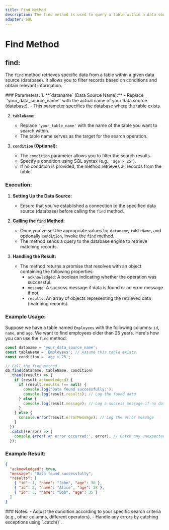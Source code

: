 ```yaml
---
title: Find Method
description: The find method is used to query a table within a data source (database) and retrieve matching records based on specified conditions.
adapter: SQL
---
```



# Find Method

## find:
The `find` method retrieves specific data from a table within a given data source (database). It allows you to filter records based on conditions and obtain relevant information.

<Steps>
### Parameters:
1. **`dataname` (Data Source Name):**
   - Replace `'your_data_source_name'` with the actual name of your data source (database).
   - This parameter specifies the database where the table exists.

2. **`tableName`:**
   - Replace `'your_table_name'` with the name of the table you want to search within.
   - The table name serves as the target for the search operation.

3. **`condition` (Optional):**
   - The `condition` parameter allows you to filter the search results.
   - Specify a condition using SQL syntax (e.g., `'age > 25'`).
   - If no condition is provided, the method retrieves all records from the table.

### Execution:
1. **Setting Up the Data Source:**
   - Ensure that you've established a connection to the specified data source (database) before calling the `find` method.

2. **Calling the `find` Method:**
   - Once you've set the appropriate values for `dataname`, `tableName`, and optionally `condition`, invoke the `find` method.
   - The method sends a query to the database engine to retrieve matching records.

3. **Handling the Result:**
   - The method returns a promise that resolves with an object containing the following properties:
     - `acknowledged`: A boolean indicating whether the operation was successful.
     - `message`: A success message if data is found or an error message if not.
     - `results`: An array of objects representing the retrieved data (matching records).

### Example Usage:
Suppose we have a table named `Employees` with the following columns: `id`, `name`, and `age`. We want to find employees older than 25 years. Here's how you can use the `find` method:

```js /find/results/
const dataname = 'your_data_source_name';
const tableName = 'Employees'; // Assume this table exists
const condition = 'age > 25';

// Call the find method
db.find(dataname, tableName, condition)
  .then((result) => {
    if (result.acknowledged) {
      if (result.results !== null) {
        console.log('Data found successfully:');
        console.log(result.results); // Log the found data
      } else {
        console.log(result.message); // Log a success message if no data is found
      }
    } else {
      console.error(result.errorMessage); // Log the error message
    }
  })
  .catch((error) => {
    console.error('An error occurred:', error); // Catch any unexpected errors
  });
```

### Example Result:
```json
{
  "acknowledged": true,
  "message": "Data found successfully",
  "results": [
    { "id": 1, "name": "John", "age": 30 },
    { "id": 2, "name": "Alice", "age": 28 },
    { "id": 3, "name": "Bob", "age": 35 }
  ]
}
```
</Steps>
### Notes:
- Adjust the condition according to your specific search criteria (e.g., other columns, different operators).
- Handle any errors by catching exceptions using `.catch()`.
